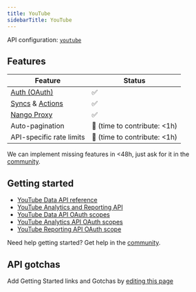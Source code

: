 ```yaml
---
title: YouTube
sidebarTitle: YouTube
---
```


API configuration: [`youtube`](https://nango.dev/providers.yaml)

## Features

| Feature                                                                          | Status                          |
| -------------------------------------------------------------------------------- | ------------------------------- |
| [Auth (OAuth)](/guides/oauth)                                                      | ✅                              |
| [Syncs](/guides/sync) & [Actions](/guides/action)                                                              | ✅                              |
| [Nango Proxy](/guides/proxy)                          | ✅   |
| Auto-pagination                     | 🚫 (time to contribute: &lt;1h) |
| API-specific rate limits | 🚫 (time to contribute: &lt;1h) |

<Tip>We can implement missing features in &lt;48h, just ask for it in the [community](https://nango.dev/slack).</Tip>
## Getting started

-   [YouTube Data API reference](https://developers.google.com/youtube/v3/docs)
-   [YouTube Analytics and Reporting API](https://developers.google.com/youtube/analytics)
-   [YouTube Data API OAuth scopes](https://developers.google.com/identity/protocols/oauth2/scopes#youtube)
-   [YouTube Analytics API OAuth scopes](https://developers.google.com/identity/protocols/oauth2/scopes#youtubeanalytics)
-   [YouTube Reporting API OAuth scope](https://developers.google.com/identity/protocols/oauth2/scopes#youtubereporting)

<Tip>Need help getting started? Get help in the [community](https://nango.dev/slack).</Tip>

## API gotchas

<Note>Add Getting Started links and Gotchas by [editing this page](https://github.com/nangohq/nango/tree/master/docs-v2/integrations/all/youtube.mdx)</Note>
